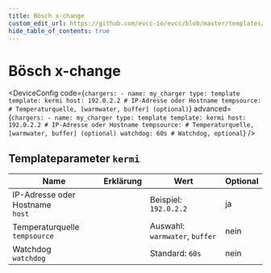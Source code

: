 ```yaml
---
title: Bösch x-change
custom_edit_url: https://github.com/evcc-io/evcc/blob/master/templates/definition/charger/kermi.yaml
hide_table_of_contents: true
---
```



# Bösch x-change

<div className="device-detail-container">
  <div className="device-detail-content">
    <DeviceFeatures features="" />

<DeviceConfig code={`chargers:
    - name: my_charger
      type: template
      template: kermi
      host: 192.0.2.2 # IP-Adresse oder Hostname
      tempsource: # Temperaturquelle, [warmwater, buffer] (optional)`} advanced={`chargers:
    - name: my_charger
      type: template
      template: kermi
      host: 192.0.2.2 # IP-Adresse oder Hostname
      tempsource: # Temperaturquelle, [warmwater, buffer] (optional)
      watchdog: 60s # Watchdog, optional`} />
  </div>
  <div className="device-detail-icon">
    <evcc-icon
      type="charger"
      name="bosch-x-change"
      size="400px"
      alt="Bösch x-change"
      className="device-detail-icon-img"
    ></evcc-icon>
  </div>
</div>

## Templateparameter `kermi`

| Name | Erklärung | Wert | Optional |
|-----------|-----------|------|----------|
| IP-Adresse oder Hostname<br/>`host` |  | Beispiel: `192.0.2.2` | ja |
| Temperaturquelle<br/>`tempsource` |  | Auswahl: `warmwater`, `buffer` | nein |
| Watchdog<br/>`watchdog` |  | Standard: `60s` | nein |

